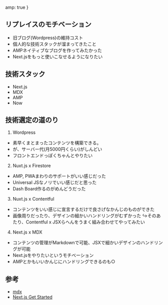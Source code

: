 
  amp: true
}


## リプレイスのモチベーション
- 旧ブログ(Wordpress)の維持コスト
- 個人的な技術スタックが溜まってきたこと
- AMPネイティブなブログを作ってみたかった
- Next.jsをもっと使いこなせるようになりたい

## 技術スタック
- Next.js
- MDX
- AMP
- Now

## 技術選定の道のり
1. Wordpress  
- 素早くまとまったコンテンツを構築できる。
- が、サーバー代(月5000円くらい)がしんどい
- フロントエンドっぽくちゃんとやりたい

2. Nuxt.js x Firestore  
- AMP, PWAまわりのサポートがいい感じだった
- Universal JSなノリでいい感じだと思った
- Dash Board作るのがめんどうだった

3. Nuxt.js x Contentful  
- コンテンツをいい感じに宣言するだけで良さげなかんじのものができた
- 画像周りだったり、デザインの細かいハンドリングがむずかった
↪︎そのあたり、Contentful x JSXらへんをうまく組み合わせてやってみたい

4. Next.js x MDX  
- コンテンツの管理がMarkdownで可能、JSXで細かいデザインのハンドリングが可能
- Next.jsをやりたいというモチベーション
- AMPとかもいいかんじにハンドリングできるのも○

## 参考
- [mdx](https://mdxjs.com/)
- [Next.js Get Started](https://nextjs.org/learn/basics/getting-started)
